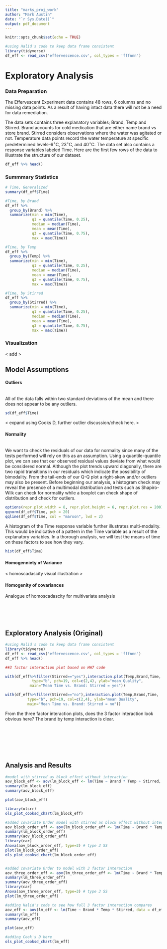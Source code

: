 ```yaml
---
title: "marks_proj_work"
author: "Mark Austin"
date: "`r Sys.Date()`"
output: pdf_document
---
```


```r
knitr::opts_chunk$set(echo = TRUE)
```

```r
#using Halid's code to keep data frame consistent
library(tidyverse)
df_eff <- read_csv('effervescence.csv', col_types = 'fffnnn')
```

# Exploratory Analysis  

###   Data Preparation

The Effervescent Experiment data contains 48 rows, 6 columns and no missing data points.  As a result of having intact data there will not be a need for data remediation.

The data sets contains three explanatory variables; Brand, Temp and Stirred.  Brand accounts for cold medication that are either name brand vs store brand.  Stirred considers observations where the water was agitated or not.  Temperature data points record the water temperature at specific predetermined levels--6$^{\circ}$C, 23$^{\circ}$C,  and 40$^{\circ}$C.  The data set also contains a response variables labeled Time.  Here are the first few rows of the data to illustrate the structure of our dataset. 

```r
df_eff %>% head()
```

### Summmary Statistics

```r
# Time, Generalized
summary(df_eff$Time)

#Time, by Brand
df_eff %>%
  group_by(Brand) %>%
  summarize(min = min(Time),
            q1 = quantile(Time, 0.25),
            median = median(Time),
            mean = mean(Time),
            q3 = quantile(Time, 0.75),
            max = max(Time))

#Time, by Temp
df_eff %>%
  group_by(Temp) %>%
  summarize(min = min(Time),
            q1 = quantile(Time, 0.25),
            median = median(Time),
            mean = mean(Time),
            q3 = quantile(Time, 0.75),
            max = max(Time))

#Time, by Stirred
df_eff %>%
  group_by(Stirred) %>%
  summarize(min = min(Time),
            q1 = quantile(Time, 0.25),
            median = median(Time),
            mean = mean(Time),
            q3 = quantile(Time, 0.75),
            max = max(Time))
```

###   Visualization

< add >

##   Model Assumptions

####  Outliers

\
All of the data falls within two standard deviations of the mean and there does not appear to be any outliers. 

```r
sd(df_eff$Time)
```
< expand using Cooks D, further outlier discussion/check here. >

####    Normality
\
We want to check the residuals of our data for normality since many of the tests performed will rely on this as an assumption.  Using a quantile-quantile plot, we can see that our observed residual values deviate from what would be considered normal.  Although the plot trends upward diagonally, there are two rapid transitions in our residuals which indicate the possibility of bimodality.  From the tail-ends of our Q-Q plot a right-skew and/or outliers may also be present.  Before beginning our analysis, a histogram check may reveal the presence of a multimodal distribution and tests such as Shapiro-Wilk can check for normality while a boxplot can check shape of distribution and check for outliers. 

```r
options(repr.plot.width = 8, repr.plot.height = 6, repr.plot.res = 200)
qqnorm(df_eff$Time, pch = 20)
qqline(df_eff$Time, col = "maroon", lwd = 2)
```

A histogram of the Time response variable further illustrates multi-modality.  This would be indicative of a pattern in the Time variable as a result of the explanatory variables.  In a thorough analysis, we will test the means of time on these factors to see how they vary.  

```r
hist(df_eff$Time)
```

####   Homogenniety of Variance 

< homoscadascity visual illustration > 

####  Homogenity of covariances

Analogue of homoscadascity for multivariate analysis
\
\
\
\
\


## Exploratory Analysis (Original)
```r
#using Halid's code to keep data frame consistent
library(tidyverse)
df_eff <- read_csv('effervescence.csv', col_types = 'fffnnn')
df_eff %>% head()

##3 factor interaction plot based on HW7 code

with(df_eff%>%filter(Stirred=="yes"),interaction.plot(Temp,Brand,Time,
            type="b", pch=19, col=c(2,4), ylab="mean Quality",
           main="Mean Time vs. Brand: Stirred = yes"))

with(df_eff%>%filter(Stirred=="no"),interaction.plot(Temp,Brand,Time,
          type="b", pch=19, col=c(2,4), ylab="mean Quality",
          main="Mean Time vs. Brand: Stirred = no"))


```
From the three factor interaction plots, does the 3 factor interaction look obvious here?  The brand by temp interaction is clear.



\
\
\
\
\

## Analysis and Results  
```r

#model with stirred as block effect without interaction 
aov_block_eff <- aov(lm_block_eff <- lm(Time ~ Brand * Temp + Stirred, data = df_eff))
summary(lm_block_eff)
summary(aov_block_eff)

plot(aov_block_eff)

library(olsrr)
ols_plot_cooksd_chart(lm_block_eff)

#added covariate Order model with stirred as block effect without interaction 
aov_block_order_eff <- aov(lm_block_order_eff <- lm(Time ~ Brand * Temp + Stirred + Order, data = df_eff))
summary(lm_block_order_eff)
summary(aov_block_order_eff)
library(car)
Anova(aov_block_order_eff, type=3) # type 3 SS
plot(lm_block_order_eff)
ols_plot_cooksd_chart(lm_block_order_eff)


#added covariate Order to model with 3 factor interaction
aov_three_order_eff <- aov(lm_three_order_eff <- lm(Time ~ Brand * Temp*Stirred + Order, data = df_eff))
summary(lm_three_order_eff)
summary(aov_three_order_eff)
library(car)
Anova(aov_three_order_eff, type=3) # type 3 SS
plot(lm_three_order_eff)

#adding Halid's code to see how full 3 factor interaction compares
aov_eff <- aov(lm_eff <- lm(Time ~ Brand * Temp * Stirred, data = df_eff))
summary(lm_eff)
summary(aov_eff)

plot(aov_eff)

#adding Cook's D here
ols_plot_cooksd_chart(lm_eff)

```


